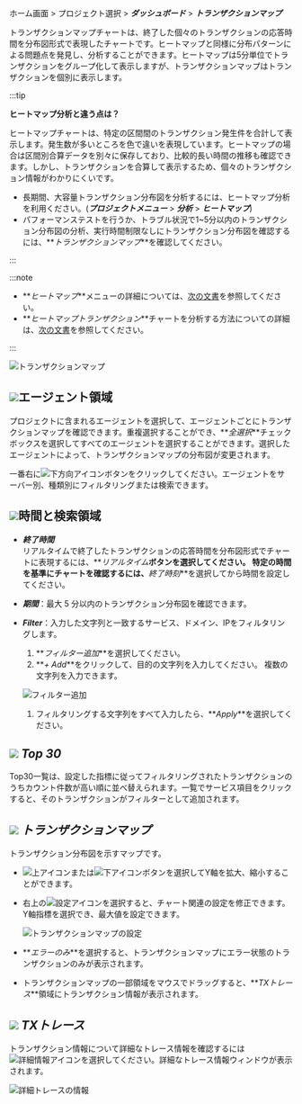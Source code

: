 ホーム画面 > プロジェクト選択 > **_ダッシュボード_** > **_トランザクションマップ_**

トランザクションマップチャートは、終了した個々のトランザクションの応答時間を分布図形式で表現したチャートです。ヒートマップと同様に分布パターンによる問題点を発見し、分析することができます。ヒートマップは5分単位でトランザクションをグループ化して表示しますが、トランザクションマップはトランザクションを個別に表示します。

:::tip 

**ヒートマップ分析と違う点は？**

ヒートマップチャートは、特定の区間間のトランザクション発生件を合計して表示します。発生数が多いところを色で違いを表現しています。ヒートマップの場合は区間別合算データを別々に保存しており、比較的長い時間の推移も確認できます。しかし、トランザクションを合算して表示するため、個々のトランザクション情報がわかりにくいです。

-   長期間、大容量トランザクション分布図を分析するには、ヒートマップ分析を利用ください。(**_プロジェクトメニュー_** > **_分析_** > **_ヒートマップ_**)
-   パフォーマンステストを行うか、トラブル状況で1~5分以内のトランザクション分布図の分析、実行時間制限なしにトランザクション分布図を確認するには、**_トランザクションマップ_**を確認してください。

:::

:::note

-   **_ヒートマップ_**メニューの詳細については、[次の文書](trs-view)を参照してください。 
-   **_ヒートマップトランザクション_**チャートを分析する方法についての詳細は、[次の文書](../best-practice-guides/about-apm-hitmap-class)を参照してください。

:::

![トランザクションマップ](/img/dashboard-transaction-map.png)

## ![](/img/number-01.png)エージェント領域

プロジェクトに含まれるエージェントを選択して、エージェントごとにトランザクションマップを確認できます。重複選択することができ、**_全選択_**チェックボックスを選択してすべてのエージェントを選択することができます。選択したエージェントによって、トランザクションマップの分布図が変更されます。

一番右に![下方向アイコン](/img/down-arrow.svg)ボタンをクリックしてください。エージェントをサーバー別、種類別にフィルタリングまたは検索できます。

## ![](/img/number-02.png)時間と検索領域

-   **_終了時間_**<br/>
    リアルタイムで終了したトランザクションの応答時間を分布図形式でチャートに表現するには、**_リアルタイム_**ボタンを選択してください。 特定の時間を基準にチャートを確認するには、**_終了時刻_**を選択してから時間を設定してください。

-   **_期間_**：最大 5 分以内のトランザクション分布図を確認できます。

-   **_Filter_**：入力した文字列と一致するサービス、ドメイン、IPをフィルタリングします。 

    1.  **_フィルター追加_**を選択してください。
    2.  **_+ Add_**をクリックして、目的の文字列を入力してください。 複数の文字列を入力できます。

      ![フィルター追加](/img/transactionmap-filter.png)

    1.  フィルタリングする文字列をすべて入力したら、**_Apply_**を選択してください。

## ![](/img/number-03.png) **_Top 30_**

Top30一覧は、設定した指標に従ってフィルタリングされたトランザクションのうちカウント件数が高い順に並べ替えられます。一覧でサービス項目をクリックすると、そのトランザクションがフィルターとして追加されます。

## ![](/img/number-04.png) **_トランザクションマップ_**

トランザクション分布図を示すマップです。 

-   ![上アイコン](/img/up-arrow.svg)または![下アイコン](/img/down-arrow.svg)ボタンを選択してY軸を拡大、縮小することができます。

-   右上の![設定アイコン](/img/ico-setting.svg)を選択すると、チャート関連の設定を修正できます。Y軸指標を選択でき、最大値を設定できます。

    ![トランザクションマップの設定](/img/transaction-map-setting.png)

-   **_エラーのみ_**を選択すると、トランザクションマップにエラー状態のトランザクションのみが表示されます。

-   トランザクションマップの一部領域をマウスでドラッグすると、**_TXトレース_**領域にトランザクション情報が表示されます。

## ![](/img/number-05.png) **_TXトレース_**

トランザクション情報について詳細なトレース情報を確認するには![詳細情報アイコン](/img/ico-detail-view.svg)を選択してください。詳細なトレース情報ウィンドウが表示されます。

![詳細トレースの情報](/img/best-p/hitmap-transaction-sample-05.png)

<!-- 1.96.0 /img/best-p/hitmap-transaction-sample-05.png -->
